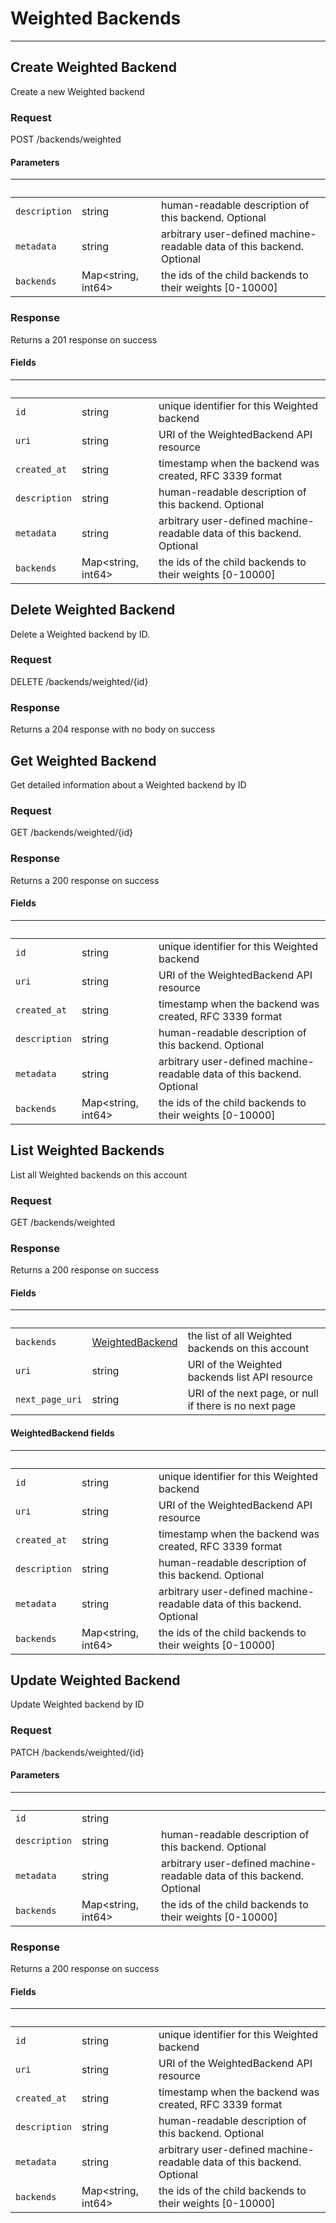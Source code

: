 

# Weighted Backends
------------------

## Create Weighted Backend

Create a new Weighted backend

### Request

POST /backends/weighted

<WeightedBackendsCreateRequest />

#### Parameters

| &nbsp; | &nbsp; | &nbsp; |
|---|---|---|
| `description` | string | human-readable description of this backend. Optional |
| `metadata` | string | arbitrary user-defined machine-readable data of this backend. Optional |
| `backends` | Map&lt;string, int64&gt; | the ids of the child backends to their weights [0-10000] |

### Response

Returns a 201 response on success

<WeightedBackendsCreateResponse />

#### Fields

| &nbsp; | &nbsp; | &nbsp; |
|---|---|---|
| `id` | string | unique identifier for this Weighted backend |
| `uri` | string | URI of the WeightedBackend API resource |
| `created_at` | string | timestamp when the backend was created, RFC 3339 format |
| `description` | string | human-readable description of this backend. Optional |
| `metadata` | string | arbitrary user-defined machine-readable data of this backend. Optional |
| `backends` | Map&lt;string, int64&gt; | the ids of the child backends to their weights [0-10000] |


## Delete Weighted Backend

Delete a Weighted backend by ID.

### Request

DELETE /backends/weighted/{id}

<WeightedBackendsDeleteRequest />

### Response

Returns a 204 response with no body on success

## Get Weighted Backend

Get detailed information about a Weighted backend by ID

### Request

GET /backends/weighted/{id}

<WeightedBackendsGetRequest />

### Response

Returns a 200 response on success

<WeightedBackendsGetResponse />

#### Fields

| &nbsp; | &nbsp; | &nbsp; |
|---|---|---|
| `id` | string | unique identifier for this Weighted backend |
| `uri` | string | URI of the WeightedBackend API resource |
| `created_at` | string | timestamp when the backend was created, RFC 3339 format |
| `description` | string | human-readable description of this backend. Optional |
| `metadata` | string | arbitrary user-defined machine-readable data of this backend. Optional |
| `backends` | Map&lt;string, int64&gt; | the ids of the child backends to their weights [0-10000] |


## List Weighted Backends

List all Weighted backends on this account

### Request

GET /backends/weighted

<WeightedBackendsListRequest />

### Response

Returns a 200 response on success

<WeightedBackendsListResponse />

#### Fields

| &nbsp; | &nbsp; | &nbsp; |
|---|---|---|
| `backends` | [WeightedBackend](#weightedbackend-fields) | the list of all Weighted backends on this account |
| `uri` | string | URI of the Weighted backends list API resource |
| `next_page_uri` | string | URI of the next page, or null if there is no next page |

#### WeightedBackend fields

| &nbsp; | &nbsp; | &nbsp; |
|---|---|---|
| `id` | string | unique identifier for this Weighted backend |
| `uri` | string | URI of the WeightedBackend API resource |
| `created_at` | string | timestamp when the backend was created, RFC 3339 format |
| `description` | string | human-readable description of this backend. Optional |
| `metadata` | string | arbitrary user-defined machine-readable data of this backend. Optional |
| `backends` | Map&lt;string, int64&gt; | the ids of the child backends to their weights [0-10000] |

## Update Weighted Backend

Update Weighted backend by ID

### Request

PATCH /backends/weighted/{id}

<WeightedBackendsUpdateRequest />

#### Parameters

| &nbsp; | &nbsp; | &nbsp; |
|---|---|---|
| `id` | string |  |
| `description` | string | human-readable description of this backend. Optional |
| `metadata` | string | arbitrary user-defined machine-readable data of this backend. Optional |
| `backends` | Map&lt;string, int64&gt; | the ids of the child backends to their weights [0-10000] |

### Response

Returns a 200 response on success

<WeightedBackendsUpdateResponse />

#### Fields

| &nbsp; | &nbsp; | &nbsp; |
|---|---|---|
| `id` | string | unique identifier for this Weighted backend |
| `uri` | string | URI of the WeightedBackend API resource |
| `created_at` | string | timestamp when the backend was created, RFC 3339 format |
| `description` | string | human-readable description of this backend. Optional |
| `metadata` | string | arbitrary user-defined machine-readable data of this backend. Optional |
| `backends` | Map&lt;string, int64&gt; | the ids of the child backends to their weights [0-10000] |


